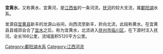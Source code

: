'''宜黄水'''，又称黄水、宜黄河，是[[江西省|江西省]]的一条河流，[[抚河|抚河]]的较大支流，属[[鄱阳湖|鄱阳湖]]水系。

发源自[[宜黄县|宜黄县]]新丰的龙源山谷间，向西流至新丰，折向北流，此段称黄水。在宜黄县县城郊会合了[[宜水|宜水]]之后，称为宜黄水，北流进入[[抚州市|抚州市]][[临川区|临川区]]，在下源村注入抚河。全长166公里，流域面积5120平方公里。

[[Category:鄱阳湖水系|Category:鄱阳湖水系]]
[[Category:江西河流|Category:江西河流]]
{{鄱阳湖水系}}